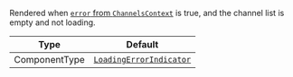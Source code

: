 Rendered when [`error` from `ChannelsContext`](../../../../ui-components/contexts/channels-context.mdx#error) is true, and the channel list is empty and not loading.

| Type          | Default                                                                                                                                                |
| ------------- | ------------------------------------------------------------------------------------------------------------------------------------------------------ |
| ComponentType | [`LoadingErrorIndicator`](https://github.com/GetStream/stream-chat-react-native/blob/main/package/src/components/Indicators/LoadingErrorIndicator.tsx) |
